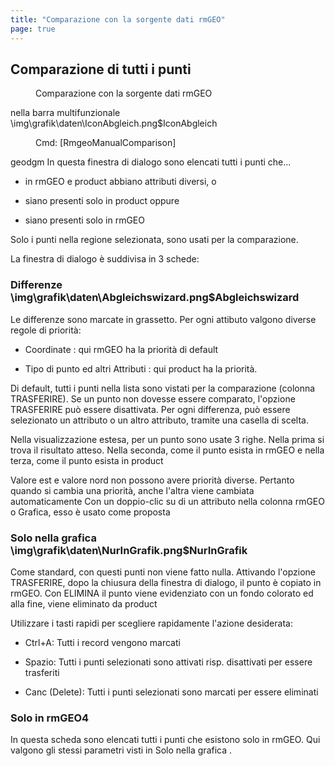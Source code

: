 ```yaml
---
title: "Comparazione con la sorgente dati rmGEO"
page: true
---
```

## Comparazione di tutti i punti
 <Menu>Comparazione con la sorgente dati rmGEO</Menu>  nella barra multifunzionale<Image>\img\grafik\daten\IconAbgleich.png$IconAbgleich</Image>
 <Menu> Cmd: [RmgeoManualComparison] </Menu> 

 <Placeholder>geodgm</Placeholder> 
In questa finestra di dialogo sono elencati tutti i punti che...

- in rmGEO e <Placeholder>product</Placeholder> abbiano attributi diversi, o

- siano presenti solo in <Placeholder>product</Placeholder> oppure

- siano presenti solo in rmGEO 




<Success>
Solo i punti nella regione selezionata, sono usati per la comparazione.
</Success>


La finestra di dialogo &#232; suddivisa in 3 schede:
### Differenze<Image>\img\grafik\daten\Abgleichswizard.png$Abgleichswizard</Image>

Le differenze sono marcate in grassetto. Per ogni attibuto valgono diverse regole di priorit&#224;:

- <Bold> Coordinate </Bold> : qui rmGEO ha la priorit&#224; di default

- <Bold> Tipo di punto </Bold>  ed altri <Bold> Attributi </Bold> : qui <Placeholder>product</Placeholder> ha la priorit&#224;.




Di default, tutti i punti nella lista sono vistati per la comparazione (colonna TRASFERIRE). Se un punto non dovesse essere comparato, l&#39;opzione TRASFERIRE pu&#242; essere disattivata.
Per ogni differenza, pu&#242; essere selezionato un attributo o un altro attributo, tramite una casella di scelta.

Nella visualizzazione estesa, per un punto sono usate 3 righe. Nella prima si trova il risultato atteso. Nella seconda, come il punto esista in rmGEO e nella terza, come il punto esista in  <Placeholder>product</Placeholder> 

<Success>
Valore est e valore nord non possono avere priorit&#224; diverse. Pertanto quando si cambia una priorit&#224;, anche l&#39;altra viene cambiata automaticamente
</Success>

<Success>
Con un doppio-clic su di un attributo nella colonna rmGEO o Grafica, esso &#232; usato come proposta
</Success>


### Solo nella grafica<Image>\img\grafik\daten\NurInGrafik.png$NurInGrafik</Image>

Come standard, con questi punti non viene fatto nulla. Attivando l&#39;opzione TRASFERIRE, dopo la chiusura della finestra di dialogo, il punto &#232; copiato in rmGEO. Con ELIMINA il punto viene evidenziato con un fondo colorato ed alla fine, viene eliminato da  <Placeholder>product</Placeholder> 

<Success>
Utilizzare i tasti rapidi per scegliere rapidamente l&#39;azione desiderata:

- Ctrl+A: Tutti i record vengono marcati


- Spazio: Tutti i punti selezionati sono attivati risp. disattivati per essere trasferiti


- Canc (Delete): Tutti i punti selezionati sono marcati per essere eliminati




</Success>


### Solo in rmGEO4

In questa scheda sono elencati tutti i punti che esistono solo in rmGEO.
Qui valgono gli stessi parametri visti in  <Bold> Solo nella grafica </Bold> .

